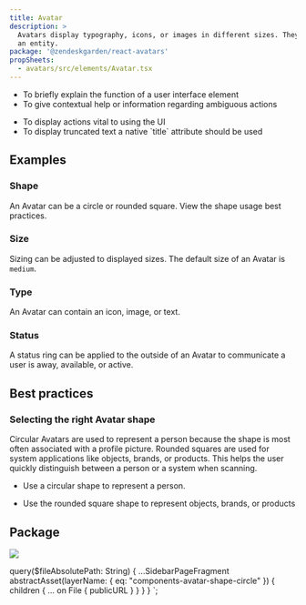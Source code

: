 ```yaml
---
title: Avatar
description: >
  Avatars display typography, icons, or images in different sizes. They help users quickly recognize
  an entity.
package: '@zendeskgarden/react-avatars'
propSheets:
  - avatars/src/elements/Avatar.tsx
---
```


<Usage>
  <UsageSection type="use">
    <ul>
      <li>To briefly explain the function of a user interface element</li>
      <li>To give contextual help or information regarding ambiguous actions</li>
    </ul>
  </UsageSection>
  <UsageSection type="misuse">
    <ul>
      <li>To display actions vital to using the UI</li>
      <li>To display truncated text a native `title` attribute should be used</li>
    </ul>
  </UsageSection>
</Usage>

## Examples

### Shape

An Avatar can be a circle or rounded square. View the shape usage best practices.


<CodeExample code={AvatarShapeCode}>
  <AvatarShape />
</CodeExample>

### Size

Sizing can be adjusted to displayed sizes. The default size of an Avatar is `medium`.


<CodeExample code={AvatarSizeCode}>
  <AvatarSize />
</CodeExample>

### Type

An Avatar can contain an icon, image, or text.


<CodeExample code={AvatarTypeCode}>
  <AvatarType />
</CodeExample>

### Status

A status ring can be applied to the outside of an Avatar to communicate a user is away, available,
or active.


<CodeExample code={AvatarStatusCode}>
  <AvatarStatus />
</CodeExample>

## Best practices

### Selecting the right Avatar shape

Circular Avatars are used to represent a person because the shape is most often associated with a
profile picture. Rounded squares are used for system applications like objects, brands, or products.
This helps the user quickly distinguish between a person or a system when scanning.

<BestPractice>
  <BestPracticeSection type="do" imageSource="components-avatar-shape-circle">
    <ul>
      <li>Use a circular shape to represent a person.</li>
    </ul>
  </BestPracticeSection>
  <BestPracticeSection type="dont" imageSource="components-avatar-shape-square">
    <ul>
      <li>Use the rounded square shape to represent objects, brands, or products</li>
    </ul>
  </BestPracticeSection>
</BestPractice>

## Package

<PackageDescription data={props.data.mdx.package} />
<PropSheets data={props.data.mdx.propsSheets} reactPackage={props.data.mdx.package} />

<img src={props.data.abstractAsset.children[0].publicURL} />


  query($fileAbsolutePath: String) {
    ...SidebarPageFragment
    abstractAsset(layerName: { eq: "components-avatar-shape-circle" }) {
      children {
        ... on File {
          publicURL
        }
      }
    }
  }
`;

